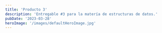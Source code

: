 ```yaml
---
title: 'Producto 3'
description: 'Entregable #3 para la matería de estructuras de datos.'
pubDate: '2023-03-28'
heroImage: '/images/defaultHeroImage.jpg'
---
```



<Title title="Lista de Contenido" size="4xl" center={true}/>

<ContentList />

<section class="flex flex-col gap-4">

  <section class="content flex flex-col gap-2" data-section-title="Para empezar" id="concepts">
    <Title title="Conceptos básicos" size="4xl" center={true} />
    
    <Title title="¿Qué es un algoritmo?" size="2xl" />

    <p>
      Es un conjunto de reglas a seguir para realizar una tarea o resolver un problema.
    </p>

    <Title title="¿Qué es un algoritmo de búsqueda?" size="2xl" />
    
    <p>
      Nos permite localizar elementos con ciertas propiedades dentro de una estructura
      de datos; por ejemplo, ubicar el registro correspondiente a cierta persona en una
      base de datos, o el mejor movimiento de una partida de ajedrez.
    </p>

    <Title title="¿Qué es un algoritmo de ordenamiento?" size="2xl" />

    <p>
      Conjunto de instrucciones que toman una estructura de datos y organizan los elementos en un orden, (numerico, alfabético, etc).
    </p>
  </section>

  <section class="content flex flex-col gap-2" data-section-title="Búsqueda lineal" id="lineal-search">
    <Title title="Búsqueda lineal" size="4xl" center={true}/>

    <p>Caracterizado por recorrer una estructura de datos, elemento por elemento, de inicio a fin comparando cada valor existente con el valor que se busca.</p>
    
    <p>
      Cuándo el valor buscado es encontrado, se devuelve la posición de este en la estructura de datos, si esto no se cumple, el usuario verá el siguiente aviso:
      <kbd>El valor no ha sido encontrado</kbd>
    </p>
    
    <p>
      Como desventaja, la complejidad de tiempo en <kbd>O(n)</kbd>, esto nos dice que entre más elementos existan en la estrctura de datos, más tiempo le tomará encontrar el dato.
    </p>

    <Title title="Ejemplo: " size="2xl" />

    <InlineCodeView 
      codeURL="../code/SearchMethods.py"
      language="python"
      line={1}
      client:load
    />

  </section>

  <section class="content flex flex-col gap-2" data-section-title="Búsqueda binaria" id="binary-search">
    <Title title="Búsqueda binaria" size="4xl" center={true}/>

    <p>
      El algoritmo de búsqueda binario es eficiente en estructuras de datos ordenadas; por ejemplo, arreglos, listas, etc.
    </p>
    
    <p>
      El algoritmo primero ordena la lista de elementos, posteriormente parte la lista en dos mitades, la izquierda y la derecha.

      Posteriormente dentro de cada sub lista hace una busqueda del elemento, si el valor/elemento a búscar se encuentra en la mitad superior o en la mitad inferior (se descarta su contraparte).
    </p>

    <p>
      Esto úlitimo permite que este método de búsqueda sea más eficiente en comparación con el lineal, esto gracias a la reducción en la comparaciones necesarias para encontrar un valor.
    </p>

    <Title title="Ejemplo: " size="2xl" />

    <InlineCodeView 
      codeURL="../code/SearchMethods.py"
      language="python"
      line={13}
      client:load
    />

  </section>

  <section class="content flex flex-col gap-2" data-section-title="Ordenamiento selectivo" id="selective-sort">
    <Title title="Ordenamiento selectivo" size="4xl" center={true}/>

    <p>
      Ordenar seleccionando cuales son los elementos menores de la lista e ir reordenandola (insertando los elementos menores)
    </p>

    <p>
      El método toma como argumento la estructura de datos, utilizando dos bucles anidados 
      para encontrar el elemento de la lista no ordenada, y así colocarlo en una posición correcta, en la misma lista pero reordenando los valores.
    </p>

    <InlineCodeView 
      codeURL="../code/SearchMethods.py"
      language="python"
      line={13}
      client:load
    />
  </section>

  <section class="content flex flex-col gap-2" data-section-title="Ordenamiento selectivo por insersión" id="sec-iter-sort">
    <Title title="Ordenamiento iterativo por inserción" size="4xl" center={true}/>

    <p>
      Compara cada elemento de la lista con los anteriores preguntandose cual es menor, si esta condición se cumple su posición es ordenada.
    </p>

    <InlineCodeView 
      codeURL="../code/SortMethods.py"
      language="python"
      client:load
    />
  </section>

  <section class="content flex flex-col gap-2" data-section-title="Ordenamiento recursivo" id="recursive-sort">
    <Title title="Ordenamiento recursivo" size="4xl" center={true}/>

    <p>
      Es un algoritmo de ordenamiento recursivo que sigue el principio de "dividir y conquistar". En resumen, divide la lista a ordenar en mitades cada vez más pequeñas hasta que cada mitad solo tenga un elemento. Luego, combina las mitades de forma ordenada, creando sublistas cada vez más grandes, hasta que la lista completa esté ordenada.
    </p>

    <p>
      El proceso de división se realiza de forma recursiva hasta que cada mitad contenga solo un elemento. Luego, se utiliza el proceso de combinación para fusionar cada par de mitades ordenadas en una sola lista ordenada, que se fusiona con la siguiente mitad ordenada hasta que la lista completa esté ordenada.
    </p>

    <InlineCodeView 
      codeURL="../code/SortMethods.py"
      language="python"
      line={15}
      client:load
    />
  </section>

  <section class="content flex flex-col gap-2" data-section-title="Ordenamiento iterativo burbuja" id="bubble-sort">
    <Title title="Ordenamiento iterativo burbuja" size="4xl" center={true}/>

    <p>
      Algoritmo de ordenamiento iterativo, en donde se compara un elemento de una lista dada con su vecino (n + 1), y los intercambia si el vecino es menor.
    </p>

    <p>
      Este proceso se repite hasta que los elementos están en orden.

      En Python el método de burbuja puede ser implementado utilizando un bucle anidado de for, donde el primero recorre cada elemento en la lista, y el segundo se encarga de comparar e intercambiar los índices logrando así el ordenamiento deseado.
    </p>

    <InlineCodeView 
      codeURL="../code/SortMethods.py"
      language="python"
      line={15}
      client:load
    />
  </section>

  <section class="content flex flex-col gap-2" data-section-title="Referencias" id="references">
    <Title title="Referencias" size="4xl" center={true}/>

    <Reference
      text="Algoritmo de Ordenación. (n.d.)"
      url="http://cidecame.uaeh.edu.mx/lcc/mapa/PROYECTO/libro9/algoritmo_de_ordenacin.html"
    />
    
    <Reference
      text="Team, D. (2024, January 4). ¿Qué es un algoritmo y por qué es esencial en Data Science? Formación En Ciencia De Datos | DataScientest.com. "
      url="https://datascientest.com/es/que-es-un-algoritmo"
    />
    
    <Reference
      text="BlackeyeB. (2023, May 1). Algoritmos de ordenación explicados con ejemplos en JavaScript, Python, Java y C++. freeCodeCamp.org."
      url="https://www.freecodecamp.org/espanol/news/algoritmos-de-ordenacion-explicados-con-ejemplos-en-javascript-python-java-y-c/"
    />

  </section>
</section>